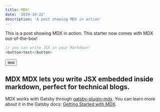 ```yaml
---
title: MDX!
date: '2019-10-22'
description: 'A post showing MDX in action'
---
```


This is a post showing MDX in action. This starter now comes with MDX out-of-the-box!

```js
// you can write JSX in your Markdown!
<button>test</button>
```

<button>test</button>
## MDX MDX lets you write JSX embedded inside markdown, perfect for technical blogs.
MDX works with Gatsby through [gatsby-plugin-mdx](https://www.gatsbyjs.org/packages/gatsby-plugin-mdx/).
You can learn more about it in the Gatsby docs: [Getting Started with MDX](https://www.gatsbyjs.org/docs/mdx/getting-started/).
